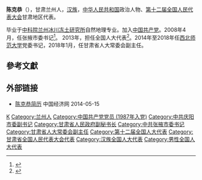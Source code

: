 '''陈克恭'''（{{bd|1961年|12月||catIdx=Chen陈}}），甘肃兰州人，[[汉族|汉族]]，[[中华人民共和国|中华人民共和国]]政治人物、[[第十二届全国人民代表大会|第十二届全国人民代表大会]]甘肃地区代表。

毕业于[[中科院兰州冰川冻土研究所|中科院兰州冰川冻土研究所]]自然地理专业。加入[[中国共产党|中国共产党]]。2008年4月，任张掖市委书记<ref>{{cite web|accessdate=2014-06-28|url=http://www.ce.cn/xwzx/gnsz/szyw/200804/07/t20080407_15076859.shtml|title=陈克恭任张掖市委书记|publisher=中国经济网}}</ref>。
2013年，担任全国人大代表<ref>{{cite news|title=全国人大代表信息-陈克恭|url= http://210.82.31.1:8084/delegate/viewDelegate.action?dbid=122536|accessdate=2013-04-05|newspaper=全国人大网|archive-url=https://web.archive.org/web/20140814054512/http://www.npc.gov.cn/delegate/viewDelegate.action?dbid=122536|archive-date=2014-08-14|dead-url=yes}}</ref>。2014年至2018年任[[西北师范大学|西北师范大学]]党委书记，2018年1月，任甘肃省人大常委会副主任。

==參考文獻==
{{reflist}}
==外部链接==
*[http://district.ce.cn/zt/rwk/sf/gs/rs/201206/01/t20120601_23372477.shtml 陈克恭简历] 中国经济网 2014-05-15

{{中国政治人物小作品}}
{{甘肃省领导人}}

{{DEFAULTSORT:Chen陈}}
[[Category:陈姓|K]]
[[Category:兰州人|Category:兰州人]]
[[Category:中国共产党党员_(1987年入党)|Category:中国共产党党员 (1987年入党)]]
[[Category:中共庆阳市委副书记|Category:中共庆阳市委副书记]]
[[Category:甘肃省人民政府副秘书长|Category:甘肃省人民政府副秘书长]]
[[Category:中共张掖市委书记|Category:中共张掖市委书记]]
[[Category:甘肃省人大常委会副主任|Category:甘肃省人大常委会副主任]]
[[Category:第十二届全国人大代表|Category:第十二届全国人大代表]]
[[Category:甘肃省全国人民代表大会代表|Category:甘肃省全国人民代表大会代表]]
[[Category:汉族全国人大代表|Category:汉族全国人大代表]]
[[Category:男性全国人大代表|Category:男性全国人大代表]]